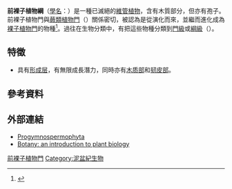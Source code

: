 {{Automatic taxobox
| name = 前裸子植物
| fossil_range = {{fossil range|398|330.9}}[[泥盆紀|泥盆紀]]中期至[[密西西比紀|密西西比紀]]
| image = Archaeopteris.JPG
| image_caption = [[古羊齒蕨|古羊齒蕨]]（''Archaeopteris''）的化石
| image_width = 250px
| display_parents=7
| taxon= Progymnospermopsida
| subdivision_ranks = [[目_(生物)|目]]
| subdivision =
*[[無脈樹目|無脈樹目]] Aneurophytales
*[[原髓蕨目|原髓蕨目]] Protopityales
*[[古羊齒目|古羊齒目]] Archaeopteridales
*[[瓢叶目|瓢叶目]] Noeggerathiales
}}
'''前裸子植物綱'''（[[學名|學名]]：{{lang|la|'''Progymnospermophyta'''}}）是一種已滅絕的[[維管植物|維管植物]]，含有木質部分，但亦有孢子。前裸子植物門與[[蕨類植物門|蕨類植物門]]（{{lang|la|Pteridophyta}}）關係密切，被認為是從{{tsl|en|Trimerophytopsida|三向蕨綱}}演化而來，並繼而進化成為[[裸子植物門|裸子植物門]]的物種<ref name=gk>{{cite book|author=Stewart, W.N.; Rothwell, G.W.|title=Paleobiology and the evolution of plants|year=1993|publisher = Cambridge University Press|page=521pp}}</ref>。過往在生物分類中，有把這些物種分類到[[門_(生物)|門級]]或[[綱_(生物)|綱級]]（{{lang|la|Progymnospermopsida}}）。

==特徵==
*具有[[形成层|形成层]]，有無限成長潛力，同時亦有[[木质部|木质部]]和[[韧皮部|韧皮部]]。

==參考資料==
{{reflist}}

==外部連結==
*[https://web.archive.org/web/20110927181435/http://comenius.susqu.edu/bi/202/ARCHAEPLASTIDA/VIRIDIPLANTAE/Vascular%20Cryptogams/PROGYMNOSPERMOPHYTA/default.htm Progymnospermophyta]
*[http://books.google.com/books?id=0DfYJsVRmUcC&pg=PA723&lpg=PA723&dq=Progymnospermophyta&source=bl&ots=8gLDGKNZ3U&sig=K86Hb_ITkTlATOtMQpJrByaMx3w&hl=en&sa=X&oi=book_result&resnum=7&ct=result Botany: an introduction to plant biology] {{Wayback|url=http://books.google.com/books?id=0DfYJsVRmUcC&pg=PA723&lpg=PA723&dq=Progymnospermophyta&source=bl&ots=8gLDGKNZ3U&sig=K86Hb_ITkTlATOtMQpJrByaMx3w&hl=en&sa=X&oi=book_result&resnum=7&ct=result |date=20130602213025 }}
{{Taxonbar|from=Q2032825}}

[[Category:前裸子植物門|]]
[[Category:泥盆紀生物|Category:泥盆紀生物]]


{{plant-stub}}
{{paleobotany-stub}}